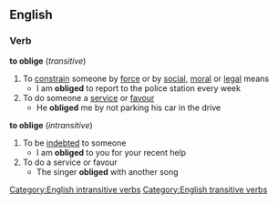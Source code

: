==English==
===Verb===
'''to oblige'''  (''transitive'')
#To [[constrain]] someone by [[force]] or by [[social]], [[moral]] or [[legal]] means
#*I am '''obliged''' to report to the police station every week
#To do someone a [[service]] or [[favour]]
#*He '''obliged''' me by not parking his car in the drive
'''to oblige'''  (''intransitive'')
#To be [[indebted]] to someone
#* I am '''obliged''' to you for your recent help
#To do a service or favour
#* The singer '''obliged''' with another song
[[Category:English intransitive verbs]]
[[Category:English transitive verbs]]